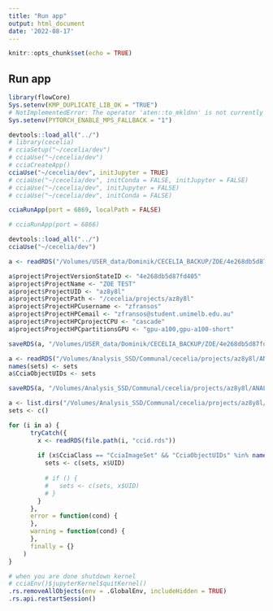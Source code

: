 ```yaml
---
title: "Run app"
output: html_document
date: '2022-08-17'
---
```


```r
knitr::opts_chunk$set(echo = TRUE)
```

## Run app

```r
library(flowCore)
Sys.setenv(KMP_DUPLICATE_LIB_OK = "TRUE")
# NotImplementedError: The operator 'aten::to_mkldnn' is not currently implemented for the MPS device.
Sys.setenv(PYTORCH_ENABLE_MPS_FALLBACK = "1")

devtools::load_all("../")
# library(cecelia)
# cciaSetup("~/cecelia/dev")
# cciaUse("~/cecelia/dev")
# cciaCreateApp()
cciaUse("~/cecelia/dev", initJupyter = TRUE)
# cciaUse("~/cecelia/dev", initConda = FALSE, initJupyter = FALSE)
# cciaUse("~/cecelia/dev", initJupyter = FALSE)
# cciaUse("~/cecelia/dev", initConda = FALSE)

cciaRunApp(port = 6869, localPath = FALSE)

# cciaRunApp(port = 6866)
```

```r
devtools::load_all("../")
cciaUse("~/cecelia/dev")
```

```r
a <- readRDS("/Volumes/USER_data/Dominik/CECELIA_BACKUP/ZOE/4e268db5d87fd405/values.rds")

a$project$ProjectVersionStateID <- "4e268db5d87fd405"
a$project$ProjectName <- "ZOE TEST"
a$project$ProjectUID <- "az8y8l"
a$project$ProjectPath <- "/cecelia/projects/az8y8l"
a$project$ProjectHPCusername <- "zfransos"
a$project$ProjectHPCemail <- "zfransos@student.unimelb.edu.au"
a$project$ProjectHPCprojectCPU <- "cascade"
a$project$ProjectHPCpartitionsGPU <- "gpu-a100,gpu-a100-short"

saveRDS(a, "/Volumes/USER_data/Dominik/CECELIA_BACKUP/ZOE/4e268db5d87fd405/values.rds")
```

```r
a <- readRDS("/Volumes/Analysis_SSD/Communal/cecelia/projects/az8y8l/ANALYSIS/1/IIIII0/ccid.rds")
names(sets) <- sets
a$CciaObjectUIDs <- sets

saveRDS(a, "/Volumes/Analysis_SSD/Communal/cecelia/projects/az8y8l/ANALYSIS/1/IIIII0/ccid.rds")
```


```r
a <- list.dirs("/Volumes/Analysis_SSD/Communal/cecelia/projects/az8y8l/ANALYSIS/1", recursive = FALSE)
sets <- c()

for (i in a) {
      tryCatch({
        x <- readRDS(file.path(i, "ccid.rds"))
        
        if (x$CciaClass == "CciaImageSet" && "CciaObjectUIDs" %in% names(x)) {
          sets <- c(sets, x$UID)
          
          # if () {
          #   sets <- c(sets, x$UID)
          # }
        }
      },
      error = function(cond) {
      },
      warning = function(cond) {
      },
      finally = {}
    )
}


```



```r
# when you are done shutdown kernel
# cciaEnv()$jupyterKernel$quitKernel()
.rs.removeAllObjects(env = .GlobalEnv, includeHidden = TRUE)
.rs.api.restartSession()
```

